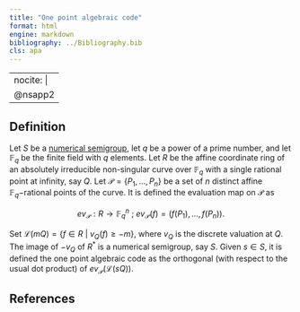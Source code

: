 ```yaml
---
title: "One point algebraic code"
format: html
engine: markdown
bibliography: ../Bibliography.bib
cls: apa
---
```


---
nocite: |
  @nsapp2
---

## Definition

Let $S$ be a [numerical semigroup](../Basic-concepts/Numerical-semigroup.qmd), let $q$ be a power of a prime number, and let $\mathbb{F}_q$ be the finite field with $q$ elements. Let $R$ be the affine coordinate ring of an absolutely irreducible non-singular curve over $\mathbb{F}_q$ with a single rational point at infinity, say $Q$. Let $\mathcal{P} = \{P_1, \ldots, P_n\}$ be a set of $n$ distinct affine $\mathbb{F}_q-$rational points of the curve. It is defined the evaluation map on $\mathcal{P}$ as

$$
ev_{\mathcal{P}} : R \to \mathbb{F}_q^n ~ ; ~ ev_{\mathcal{P}}(f) = (f(P_1), \ldots, f(P_n)).
$$

Set $\mathcal{L}(mQ) = \{f \in R ~ | ~ v_Q(f) \ge -m\}$, where $v_Q$ is the discrete valuation at $Q$. The image of $-v_Q$ of $R^*$ is a numerical semigroup, say $S$. Given $s \in S$, it is defined the one point algebraic code as the orthogonal (with respect to the usual dot product) of $ev_{\mathcal{P}}(\mathcal{L}(sQ))$.


## References

::: {#refs}

:::

